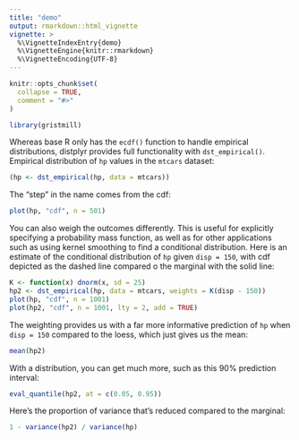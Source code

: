 ```yaml
---
title: "demo"
output: rmarkdown::html_vignette
vignette: >
  %\VignetteIndexEntry{demo}
  %\VignetteEngine{knitr::rmarkdown}
  %\VignetteEncoding{UTF-8}
---
```


```r
knitr::opts_chunk$set(
  collapse = TRUE,
  comment = "#>"
)
```

```r
library(gristmill)
```


Whereas base R only has the `ecdf()` function to handle empirical distributions, distplyr provides full functionality with `dst_empirical()`. Empirical distribution of `hp` values in the `mtcars` dataset:

```r
(hp <- dst_empirical(hp, data = mtcars))
```

The "step" in the name comes from the cdf:

```r
plot(hp, "cdf", n = 501)
```

You can also weigh the outcomes differently. This is useful for explicitly specifying a probability mass function, as well as for other applications such as using kernel smoothing to find a conditional distribution. Here is an estimate of the conditional distribution of `hp` given `disp = 150`, with cdf depicted as the dashed line compared o the marginal with the solid line:

```r
K <- function(x) dnorm(x, sd = 25)
hp2 <- dst_empirical(hp, data = mtcars, weights = K(disp - 150))
plot(hp, "cdf", n = 1001)
plot(hp2, "cdf", n = 1001, lty = 2, add = TRUE)
```

The weighting provides us with a far more informative prediction of `hp` when `disp = 150` compared to the loess, which just gives us the mean:

```r
mean(hp2)
```

With a distribution, you can get much more, such as this 90% prediction interval:

```r
eval_quantile(hp2, at = c(0.05, 0.95))
```

Here's the proportion of variance that's reduced compared to the marginal:

```r
1 - variance(hp2) / variance(hp)
```
